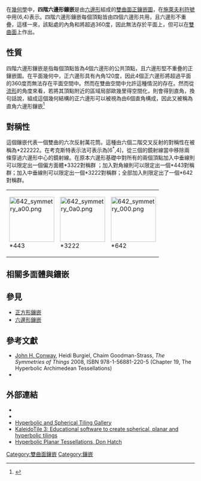 {{Polyhedronbox
| name =  四階六邊形鑲嵌
| imagename =  H2 tiling 246-1.png
| rotating =  H2 tiling 246-1.png
| rinfo = 龐加萊圓盤模型
| Type =  [[雙曲正鑲嵌|雙曲正鑲嵌]]
| Coxeter_diagram = {{CDD|node_1|6|node|4|node}}
| Vertice_type = 6<sup>4</sup>
| Schläfli =  {6,4}
| Wythoff = 4 | 6 2
| Rotation_group = [6,4]<sup>+</sup>, (642)
| Symmetry_group = [6,4], (*642)
| dual =  [[六階正方形鑲嵌|六階正方形鑲嵌]]
| Properties = [[Vertex-transitive|Vertex-transitive]]、 [[edge-transitive|edge-transitive]]、 [[face-transitive|face-transitive]]
| 3d_image = 
| 3d_image_info = 
| vfigimage = 
| dual_image =  H2_tiling_246-4.png
}}
在[[幾何學|幾何學]]中，'''四階六邊形鑲嵌'''是由[[六邊形|六邊形]]組成的[[雙曲面|雙曲面]][[正鑲嵌圖|正鑲嵌圖]]，在[[施萊夫利符號|施萊夫利符號]]中用{6,4}表示。四階六邊形鑲嵌每個頂點皆由四個六邊形共用，且六邊形不重疊，這樣一來，該點處的內角和將超過360度，因此無法存於平面上，但可以在[[雙曲面|雙曲面]]上作出。

== 性質 ==
四階六邊形鑲嵌是指每個頂點皆為4個六邊形的公共頂點，且六邊形堅不重疊的正鑲嵌圖。在平面幾何中，正六邊形具有內角120度，因此4個正六邊形將超過平面的360度而無法存在平面空間中。然而在雙曲空間中允許這種情況的存在。然而從[[流形|流形]]的角度來看，若將其頂點附近的區域局部歐幾里得空間化，則會得到直角，換句話說，組成這個幾何結構的正六邊形可以被視為由6個直角構成，因此又被稱為直角六邊形鑲嵌<ref name="kenyon2020right">{{Cite journal
  |title=Right-angled hexagon tilings of the hyperbolic plane
  |author=Kenyon, Richard
  |journal=What's Next?
  |pages=206-214
  |year=2020
  |publisher=Princeton University Press}}</ref>

== 對稱性 ==
這個鑲嵌代表一個雙曲的六次反射萬花筒。這種由六個二階交叉反射的對稱性在{{en-link|軌形符號|Orbifold notation}}被稱為*222222。在考克斯特表示法可表示為[6<sup>*</sup>,4]，從三個的鏡射線當中移除兩條穿過六邊形中心的鏡射線。在原本六邊形基礎中對所有的兩個頂點加入中垂線則可以限定出一個偏方面體*3322對稱群
；加入對角線則可以限定出一個*443對稱群；加入中垂線則可以限定出一個*3222對稱群；全部加入則限定出了一個*642對稱群。
{| class=wikitable
|- align=center 
|[[File:642_symmetry_a00.png|120px]]<BR>*443
|[[File:642_symmetry_0a0.png|120px]]<BR>*3222
|[[File:642_symmetry_000.png|120px]]<BR>*642
|}

== 相關多面體與鑲嵌 ==
{{正六边形镶嵌}}
{{四阶正镶嵌}}

== 參見 ==
{{Commonscat|Order-4 hexagonal tiling}}
*[[正方形鑲嵌|正方形鑲嵌]]
*[[六邊形鑲嵌|六邊形鑲嵌]]

== 參考文獻 ==
* [[John_Horton_Conway|John H. Conway]], Heidi Burgiel, Chaim Goodman-Strass, ''The Symmetries of Things'' 2008, ISBN 978-1-56881-220-5 (Chapter 19, The Hyperbolic Archimedean Tessellations)
* {{Cite book|title=The Beauty of Geometry: Twelve Essays|url=https://archive.org/details/beautyofgeometry0000coxe|year=1999|publisher=Dover Publications|lccn=99035678|isbn=0-486-40919-8|chapter=Chapter 10: Regular honeycombs in hyperbolic space}}

== 外部連結 ==
*{{MathWorld | urlname= HyperbolicTiling | title = Hyperbolic tiling}}
*{{MathWorld | urlname=PoincareHyperbolicDisk | title = Poincaré hyperbolic disk }}
* [http://bork.hampshire.edu/~bernie/hyper/ Hyperbolic and Spherical Tiling Gallery]{{Wayback|url=http://bork.hampshire.edu/~bernie/hyper/ |date=20130324095520 }}
* [http://geometrygames.org/KaleidoTile/index.html KaleidoTile 3: Educational software to create spherical, planar and hyperbolic tilings] {{Wayback|url=http://geometrygames.org/KaleidoTile/index.html |date=20210621190218 }}
* [http://www.plunk.org/~hatch/HyperbolicTesselations Hyperbolic Planar Tessellations, Don Hatch]{{Wayback|url=http://www.plunk.org/~hatch/HyperbolicTesselations |date=20170421011529 }}
{{正多邊形鑲嵌}}

[[Category:雙曲面鑲嵌|Category:雙曲面鑲嵌]]
[[Category:鑲嵌|Category:鑲嵌]]